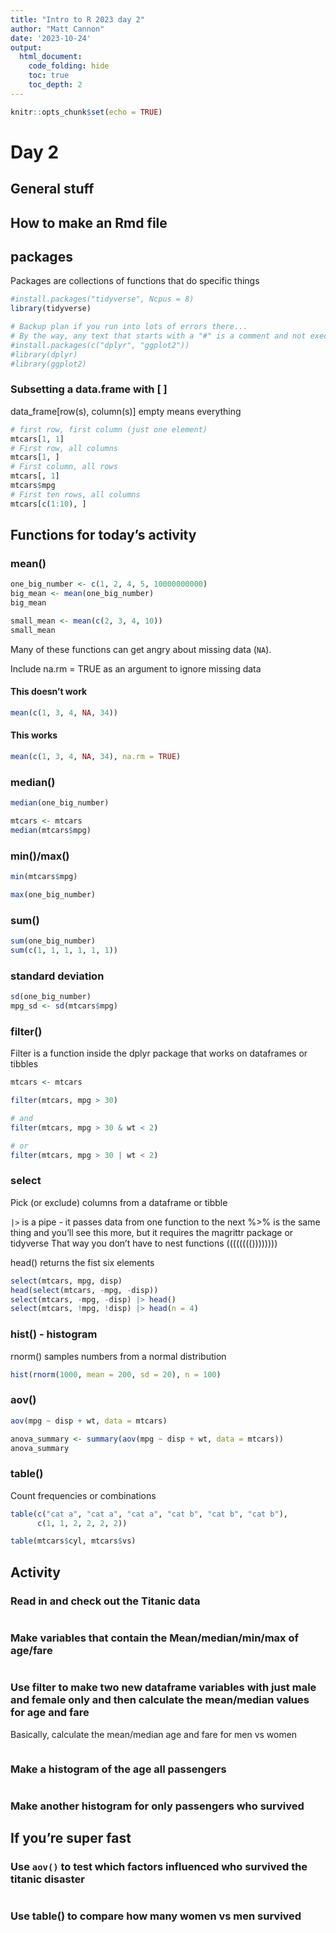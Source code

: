 ```yaml
---
title: "Intro to R 2023 day 2"
author: "Matt Cannon"
date: '2023-10-24'
output:
  html_document:
    code_folding: hide
    toc: true
    toc_depth: 2
---
```


```r
knitr::opts_chunk$set(echo = TRUE)
```

# Day 2

## General stuff

## How to make an Rmd file

## packages
Packages are collections of functions that do specific things
```r
#install.packages("tidyverse", Ncpus = 8)
library(tidyverse)

# Backup plan if you run into lots of errors there...
# By the way, any text that starts with a "#" is a comment and not executed
#install.packages(c("dplyr", "ggplot2"))
#library(dplyr)
#library(ggplot2)
```

### Subsetting a data.frame with [ ]
data_frame[row(s), column(s)]
  empty means everything

```r
# first row, first column (just one element)
mtcars[1, 1]
# First row, all columns
mtcars[1, ]
# First column, all rows
mtcars[, 1]
mtcars$mpg
# First ten rows, all columns
mtcars[c(1:10), ]
```

## Functions for today's activity

### mean()
```r
one_big_number <- c(1, 2, 4, 5, 10000000000)
big_mean <- mean(one_big_number)
big_mean

small_mean <- mean(c(2, 3, 4, 10))
small_mean
```

Many of these functions can get angry about missing data (`NA`).

Include na.rm = TRUE as an argument to ignore missing data

#### This doesn't work
```r
mean(c(1, 3, 4, NA, 34))
```

#### This works
```r
mean(c(1, 3, 4, NA, 34), na.rm = TRUE)
```

### median()
```r
median(one_big_number)

mtcars <- mtcars
median(mtcars$mpg)
```

### min()/max()
```r
min(mtcars$mpg)

max(one_big_number)
```

### sum()
```r
sum(one_big_number)
sum(c(1, 1, 1, 1, 1, 1))
```

### standard deviation
```r
sd(one_big_number)
mpg_sd <- sd(mtcars$mpg)
```

### filter()
Filter is a function inside the dplyr package that works on dataframes or tibbles
```r
mtcars <- mtcars

filter(mtcars, mpg > 30)

# and
filter(mtcars, mpg > 30 & wt < 2)

# or
filter(mtcars, mpg > 30 | wt < 2)
```

### select
Pick (or exclude) columns from a dataframe or tibble

`|>` is a pipe - it passes data from one function to the next
%>% is the same thing and you'll see this more, but it requires the magrittr package or tidyverse
    That way you don't have to nest functions (((((((())))))))

head() returns the fist six elements
```r
select(mtcars, mpg, disp)
head(select(mtcars, -mpg, -disp))
select(mtcars, -mpg, -disp) |> head()
select(mtcars, !mpg, !disp) |> head(n = 4)
```

### hist() - histogram
rnorm() samples numbers from a normal distribution
```r
hist(rnorm(1000, mean = 200, sd = 20), n = 100)
```

### aov()
```r
aov(mpg ~ disp + wt, data = mtcars)

anova_summary <- summary(aov(mpg ~ disp + wt, data = mtcars))
anova_summary
```

### table()
Count frequencies or combinations
```r
table(c("cat a", "cat a", "cat a", "cat b", "cat b", "cat b"),
      c(1, 1, 2, 2, 2, 2))

table(mtcars$cyl, mtcars$vs)
```

## Activity

### Read in and check out the Titanic data
```r

```

### Make variables that contain the Mean/median/min/max of age/fare
```r

```

### Use filter to make two new dataframe variables with just male and female only and then calculate the mean/median values for age and fare
Basically, calculate the mean/median age and fare for men vs women
```r

```

### Make a histogram of the age all passengers
```r

```

### Make another histogram for only passengers who survived

## If you're super fast

### Use `aov()` to test which factors influenced who survived the titanic disaster
```r

```

### Use table() to compare how many women vs men survived
```r

```

